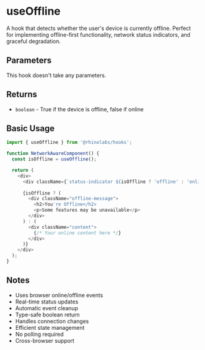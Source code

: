 # useOffline

A hook that detects whether the user's device is currently offline. Perfect for implementing offline-first functionality, network status indicators, and graceful degradation.

## Parameters

This hook doesn't take any parameters.

## Returns

- `boolean` - True if the device is offline, false if online

## Basic Usage

```typescript
import { useOffline } from '@rhinolabs/hooks';

function NetworkAwareComponent() {
  const isOffline = useOffline();

  return (
    <div>
      <div className={`status-indicator ${isOffline ? 'offline' : 'online'}`} />
      
      {isOffline ? (
        <div className="offline-message">
          <h2>You're Offline</h2>
          <p>Some features may be unavailable</p>
        </div>
      ) : (
        <div className="content">
          {/* Your online content here */}
        </div>
      )}
    </div>
  );
}
```

## Notes

- Uses browser online/offline events
- Real-time status updates
- Automatic event cleanup
- Type-safe boolean return
- Handles connection changes
- Efficient state management
- No polling required
- Cross-browser support

